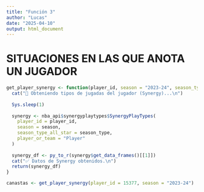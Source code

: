 ---
title: "Función 3"
author: "Lucas"
date: "2025-04-10"
output: html_document
---

# SITUACIONES EN LAS QUE ANOTA UN JUGADOR

```{r}
get_player_synergy <- function(player_id, season = "2023-24", season_type = "Regular Season") {
  cat("🧩 Obteniendo tipos de jugadas del jugador (Synergy)...\n")
  
  Sys.sleep(1)
  
  synergy <- nba_api$synergyplaytypes$SynergyPlayTypes(
    player_id = player_id,
    season = season,
    season_type_all_star = season_type,
    player_or_team = "Player"
  )
  
  synergy_df <- py_to_r(synergy$get_data_frames()[[1]])
  cat("✅ Datos de Synergy obtenidos.\n")
  return(synergy_df)
}

```


```{r}
canastas <- get_player_synergy(player_id = 15377, season = "2023-24")


```


```{r}

```



```{r}

```



```{r}

```


```{r}

```




```{r}

```

```{r}

```


